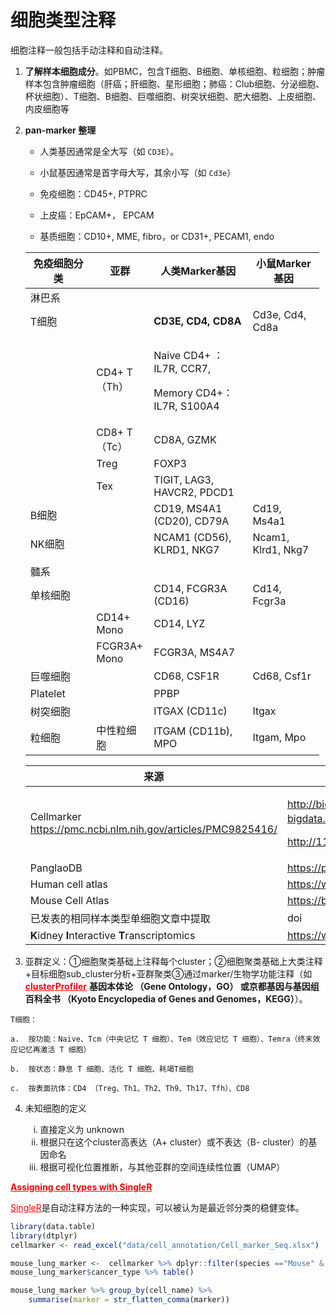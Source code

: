 # 细胞类型注释

细胞注释一般包括手动注释和自动注释。

1.  **了解样本细胞成分**。如PBMC，包含T细胞、B细胞、单核细胞、粒细胞；肿瘤样本包含肿瘤细胞（肝癌；肝细胞、星形细胞；肺癌：Club细胞、分泌细胞、杯状细胞）、T细胞、B细胞、巨噬细胞、树突状细胞、肥大细胞、上皮细胞、内皮细胞等

2.  **pan-marker 整理**

    -   人类基因通常是全大写（如 `CD3E`）。

    -   小鼠基因通常是首字母大写，其余小写（如 `Cd3e`）

    -   免疫细胞：CD45+, PTPRC

    -   上皮癌：EpCAM+， EPCAM

    -   基质细胞：CD10+, MME, fibro，or CD31+, PECAM1, endo

    +------------------+--------------+----------------------------+--------------------+
    | **免疫细胞分类** | 亚群         | **人类Marker基因**         | **小鼠Marker基因** |
    +==================+==============+============================+====================+
    | 淋巴系           |              |                            |                    |
    +------------------+--------------+----------------------------+--------------------+
    | T细胞            |              | **CD3E, CD4, CD8A**        | Cd3e, Cd4, Cd8a    |
    +------------------+--------------+----------------------------+--------------------+
    |                  | CD4+ T（Th） | Naive CD4+ ：IL7R, CCR7,   |                    |
    |                  |              |                            |                    |
    |                  |              | Memory CD4+：IL7R, S100A4  |                    |
    +------------------+--------------+----------------------------+--------------------+
    |                  | CD8+ T（Tc） | CD8A, GZMK                 |                    |
    +------------------+--------------+----------------------------+--------------------+
    |                  | Treg         | FOXP3                      |                    |
    +------------------+--------------+----------------------------+--------------------+
    |                  | Tex          | TIGIT, LAG3, HAVCR2, PDCD1 |                    |
    +------------------+--------------+----------------------------+--------------------+
    | B细胞            |              | CD19, MS4A1 (CD20), CD79A  | Cd19, Ms4a1        |
    +------------------+--------------+----------------------------+--------------------+
    | NK细胞           |              | NCAM1 (CD56), KLRD1, NKG7  | Ncam1, Klrd1, Nkg7 |
    +------------------+--------------+----------------------------+--------------------+
    |                  |              |                            |                    |
    +------------------+--------------+----------------------------+--------------------+
    | 髓系             |              |                            |                    |
    +------------------+--------------+----------------------------+--------------------+
    | 单核细胞         |              | CD14, FCGR3A (CD16)        | Cd14, Fcgr3a       |
    +------------------+--------------+----------------------------+--------------------+
    |                  | CD14+ Mono   | CD14, LYZ                  |                    |
    +------------------+--------------+----------------------------+--------------------+
    |                  | FCGR3A+ Mono | FCGR3A, MS4A7              |                    |
    +------------------+--------------+----------------------------+--------------------+
    | 巨噬细胞         |              | CD68, CSF1R                | Cd68, Csf1r        |
    +------------------+--------------+----------------------------+--------------------+
    | Platelet         |              | PPBP                       |                    |
    +------------------+--------------+----------------------------+--------------------+
    | 树突细胞         |              | ITGAX (CD11c)              | Itgax              |
    +------------------+--------------+----------------------------+--------------------+
    | 粒细胞           | 中性粒细胞   | ITGAM (CD11b), MPO         | Itgam, Mpo         |
    +------------------+--------------+----------------------------+--------------------+

    +----------------------------------------------------------------+-------------------------------------------------+
    | 来源                                                           | url                                             |
    +================================================================+=================================================+
    | Cellmarker <https://pmc.ncbi.nlm.nih.gov/articles/PMC9825416/> | <http://bio-bigdata.hrbmu.edu.cn/CellMarker> 或 |
    |                                                                |                                                 |
    |                                                                | <http://117.50.127.228/CellMarker/>             |
    +----------------------------------------------------------------+-------------------------------------------------+
    | PanglaoDB                                                      | <https://panglaodb.se/>                         |
    +----------------------------------------------------------------+-------------------------------------------------+
    | Human cell atlas                                               | <https://www.humancellatlas.org/>               |
    +----------------------------------------------------------------+-------------------------------------------------+
    | Mouse Cell Atlas                                               | <https://bis.zju.edu.cn/MCA/>                   |
    +----------------------------------------------------------------+-------------------------------------------------+
    | 已发表的相同样本类型单细胞文章中提取                           | doi                                             |
    +----------------------------------------------------------------+-------------------------------------------------+
    | **K**idney **I**nteractive **T**ranscriptomics                 | <https://www.humphreyslab.com/SingleCell/>      |
    +----------------------------------------------------------------+-------------------------------------------------+

3.  亚群定义：①细胞聚类基础上注释每个cluster；②细胞聚类基础上大类注释+目标细胞sub_cluster分析+亚群聚类③通过marker/生物学功能注释（如[**clusterProfiler**](https://yulab-smu.top/biomedical-knowledge-mining-book/){style="color:red"} **基因本体论 （Gene Ontology，GO） 或京都基因与基因组百科全书 （Kyoto Encyclopedia of Genes and Genomes，KEGG）**）。

```         
T细胞：

a.  按功能：Naive、Tcm（中央记忆 T 细胞）、Tem（效应记忆 T 细胞）、Temra（终末效应记忆再激活 T 细胞）

b.  按状态：静息 T 细胞、活化 T 细胞、耗竭T细胞

c.  按表面抗体：CD4 （Treg、Th1、Th2、Th9、Th17、Tfh）、CD8
```

4.  未知细胞的定义

    i.  直接定义为 unknown
    ii. 根据只在这个cluster高表达（A+ cluster）或不表达（B- cluster）的基因命名
    iii. 根据可视化位置推断，与其他亚群的空间连续性位置（UMAP）

[**Assigning cell types with SingleR**](https://bioconductor.org/books/release/SingleRBook/){style="color:red"}

[SingleR](https://bioconductor.org/packages/3.18/bioc/html/SingleR.html){style="color:red"}是自动注释方法的一种实现，可以被认为是最近邻分类的稳健变体。

```r
library(data.table)
library(dtplyr)
cellmarker <- read_excel("data/cell_annotation/Cell_marker_Seq.xlsx")

mouse_lung_marker <-  cellmarker %>% dplyr::filter(species =="Mouse" & tissue_type=="Lung" & cancer_type %in% c("Lung Adenocarcinoma",                "Lung Cancer", "Non-small Cell Lung Cancer", "Normal"))
mouse_lung_marker$cancer_type %>% table()

mouse_lung_marker %>% group_by(cell_name) %>% 
    summarise(marker = str_flatten_comma(marker))
```
